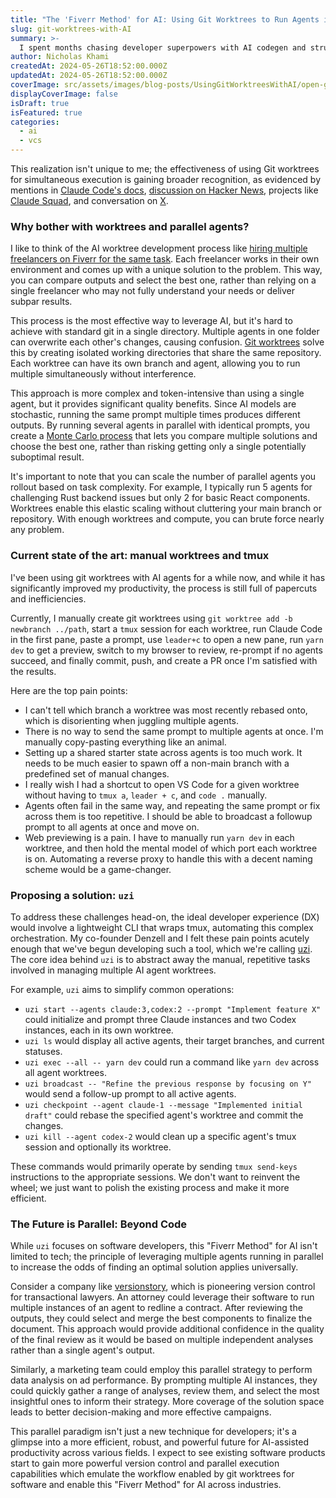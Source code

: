```yaml
---
title: "The 'Fiverr Method' for AI: Using Git Worktrees to Run Agents in Parallel"
slug: git-worktrees-with-AI
summary: >-
  I spent months chasing developer superpowers with AI codegen and struggled to feel any productivity gain, then immediately found it when I started using git worktrees to run multiple instances of coding agents like Claude Code and Codex in parallel.
author: Nicholas Khami
createdAt: 2024-05-26T18:52:00.000Z
updatedAt: 2024-05-26T18:52:00.000Z
coverImage: src/assets/images/blog-posts/UsingGitWorktreesWithAI/open-graph.png
displayCoverImage: false
isDraft: true
isFeatured: true
categories:
  - ai
  - vcs
---
```



This realization isn't unique to me; the effectiveness of using Git worktrees for simultaneous execution is gaining broader recognition, as evidenced by mentions in [Claude Code's docs](https://docs.anthropic.com/en/docs/claude-code/tutorials#run-parallel-claude-code-sessions-with-git-worktrees), [discussion on Hacker News](https://news.ycombinator.com/item?id=44043717), projects like [Claude Squad](https://github.com/smtg-ai/claude-squad), and conversation on [X](https://x.com/search?q=git%20worktree&src=typed_query&f=live).

<Pile />

### Why bother with worktrees and parallel agents?

I like to think of the AI worktree development process like [hiring multiple freelancers on Fiverr for the same task](https://x.garrytan/status/1918027171039461435). Each freelancer works in their own environment and comes up with a unique solution to the problem. This way, you can compare outputs and select the best one, rather than relying on a single freelancer who may not fully understand your needs or deliver subpar results.

This process is the most effective way to leverage AI, but it's hard to achieve with standard git in a single directory. Multiple agents in one folder can overwrite each other's changes, causing confusion. [Git worktrees](https://git-scm.com/docs/git-worktrees) solve this by creating isolated working directories that share the same repository. Each worktree can have its own branch and agent, allowing you to run multiple simultaneously without interference.

This approach is more complex and token-intensive than using a single agent, but it provides significant quality benefits. Since AI models are stochastic, running the same prompt multiple times produces different outputs. By running several agents in parallel with identical prompts, you create a [Monte Carlo process](https://en.wikipedia.org/wiki/Monte_Carlo_method) that lets you compare multiple solutions and choose the best one, rather than risking getting only a single potentially suboptimal result.

It's important to note that you can scale the number of parallel agents you rollout based on task complexity. For example, I typically run 5 agents for challenging Rust backend issues but only 2 for basic React components. Worktrees enable this elastic scaling without cluttering your main branch or repository. With enough worktrees and compute, you can brute force nearly any problem.

### Current state of the art: manual worktrees and tmux

I've been using git worktrees with AI agents for a while now, and while it has significantly improved my productivity, the process is still full of papercuts and inefficiencies.

Currently, I manually create git worktrees using `git worktree add -b newbranch ../path`, start a `tmux` session for each worktree, run Claude Code in the first pane, paste a prompt, use `leader+c` to open a new pane, run `yarn dev` to get a preview, switch to my browser to review, re-prompt if no agents succeed, and finally commit, push, and create a PR once I'm satisfied with the results.

Here are the top pain points:

- I can't tell which branch a worktree was most recently rebased onto, which is disorienting when juggling multiple agents.
- There is no way to send the same prompt to multiple agents at once. I'm manually copy-pasting everything like an animal.
- Setting up a shared starter state across agents is too much work. It needs to be much easier to spawn off a non-main branch with a predefined set of manual changes.
- I really wish I had a shortcut to open VS Code for a given worktree without having to `tmux a`, `leader + c`, and `code .` manually.
- Agents often fail in the same way, and repeating the same prompt or fix across them is too repetitive. I should be able to broadcast a followup prompt to all agents at once and move on.
- Web previewing is a pain. I have to manually run `yarn dev` in each worktree, and then hold the mental model of which port each worktree is on. Automating a reverse proxy to handle this with a decent naming scheme would be a game-changer.

### Proposing a solution: `uzi`

To address these challenges head-on, the ideal developer experience (DX) would involve a lightweight CLI that wraps tmux, automating this complex orchestration. My co-founder Denzell and I felt these pain points acutely enough that we've begun developing such a tool, which we're calling [uzi](https://github.com/devflowinc/uzi). The core idea behind `uzi` is to abstract away the manual, repetitive tasks involved in managing multiple AI agent worktrees.

For example, `uzi` aims to simplify common operations:

- `uzi start --agents claude:3,codex:2 --prompt "Implement feature X"` could initialize and prompt three Claude instances and two Codex instances, each in its own worktree.
- `uzi ls` would display all active agents, their target branches, and current statuses.
- `uzi exec --all -- yarn dev` could run a command like `yarn dev` across all agent worktrees.
- `uzi broadcast -- "Refine the previous response by focusing on Y"` would send a follow-up prompt to all active agents.
- `uzi checkpoint --agent claude-1 --message "Implemented initial draft"` could rebase the specified agent's worktree and commit the changes.
- `uzi kill --agent codex-2` would clean up a specific agent's tmux session and optionally its worktree.

These commands would primarily operate by sending `tmux send-keys` instructions to the appropriate sessions. We don't want to reinvent the wheel; we just want to polish the existing process and make it more efficient.

### The Future is Parallel: Beyond Code

While `uzi` focuses on software developers, this "Fiverr Method" for AI isn't limited to tech; the principle of leveraging multiple agents running in parallel to increase the odds of finding an optimal solution applies universally.

Consider a company like [versionstory](https://www.versionstory.com/), which is pioneering version control for transactional lawyers. An attorney could leverage their software to run multiple instances of an agent to redline a contract. After reviewing the outputs, they could select and merge the best components to finalize the document. This approach would provide additional confidence in the quality of the final review as it would be based on multiple independent analyses rather than a single agent's output.

Similarly, a marketing team could employ this parallel strategy to perform data analysis on ad performance. By prompting multiple AI instances, they could quickly gather a range of analyses, review them, and select the most insightful ones to inform their strategy. More coverage of the solution space leads to better decision-making and more effective campaigns.

This parallel paradigm isn't just a new technique for developers; it's a glimpse into a more efficient, robust, and powerful future for AI-assisted productivity across various fields. I expect to see existing software products start to gain more powerful version control and parallel execution capabilities which emulate the workflow enabled by git worktrees for software and enable this "Fiverr Method" for AI across industries.
